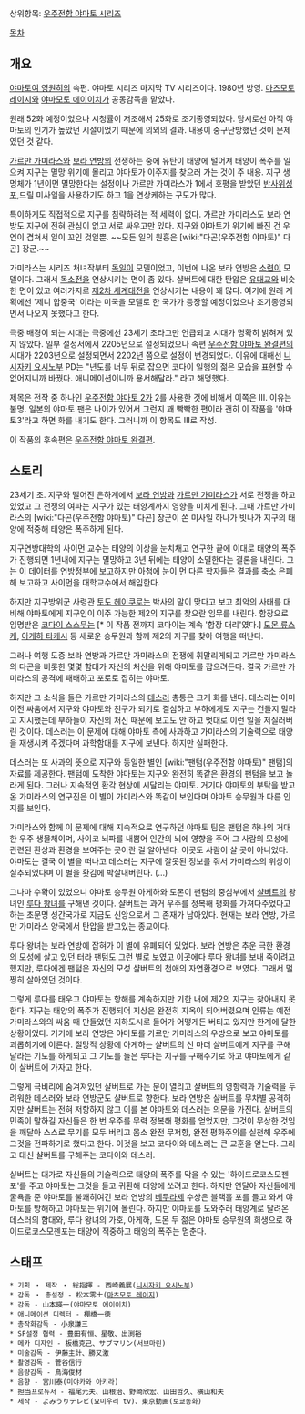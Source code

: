 상위항목: [[우주전함 야마토 시리즈]]

[[목차]]

== 개요 ==
[[야마토여 영원히]]의 속편. 야마토 시리즈 마지막 TV 시리즈이다. 1980년 방영. [[마츠모토 레이지]]와 [[야마모토 에이이치]]가 공동감독을 맡았다. 

원래 52화 예정이었으나 시청률이 저조해서 25화로 조기종영되었다. 당시로선 아직 야마토의 인기가 높았던 시절이었기 때문에 의외의 결과. 내용이 중구난방했던 것이 문제였던 것 같다.

[[가르만 가미라스]]와 [[보라 연방]]의 전쟁하는 중에 유탄이 태양에 털어져 태양이 폭주를 일으켜 지구는 멸망 위기에 몰리고 야마토가 이주지를 찾으러 가는 것이 주 내용. 지구 생명체가 1년이면 멸망한다는 설정이나 가르만 가미라스가 1에서 호평을 받았던 [[반사위성포]],드릴 미사일을 사용하기도 하고 1을 연상케하는 구도가 많다.

특이하게도 직접적으로 지구를 침략하려는 적 세력이 없다. 가르만 가미라스도 보라 연방도 지구에 전혀 관심이 없고 서로 싸우고만 있다. 지구와 야마토가 위기에 빠진 건 우연이 겹쳐서 일이 꼬인 것일뿐. ~~모든 일의 원흉은 [wiki:"다곤(우주전함 야마토)" 다곤] 장군.~~

가미라스는 시리즈 처녀작부터 [[독일]]이 모델이었고, 이번에 나온 보라 연방은 [[소련]]이 모델이다. 그래서 [[독소전]]을 연상시키는 면이 좀 있다. 샬버트에 대한 탄압은 [[유대교]]와 비슷한 면이 있고 여러가지로 [[제2차 세계대전]]을 연상시키는 내용이 꽤 많다. 여기에 원래 계획에선 '제니 합중국' 이라는 미국을 모델로 한 국가가 등장할 예정이었으나 조기종영되면서 나오지 못했다고 한다.

극중 배경이 되는 시대는 극중에선 23세기 초라고만 언급되고 시대가 명확히 밝혀져 있지 않았다. 일부 설정서에서 2205년으로 설정되었으나 속편 [[우주전함 야마토 완결편]]의 시대가 2203년으로 설정되면서 2202년 쯤으로 설정이 변경되었다. 이유에 대해선 [[니시자키 요시노부]] PD는 "년도를 너무 뒤로 잡으면 코다이 일행의 젊은 모습을 표현할 수 없어지니까 바꿨다. 애니메이션이니까 용서해달라." 라고 해명했다.

제목은 전작 중 하나인 [[우주전함 야마토 2]]가 2를 사용한 것에 비해서 이쪽은 Ⅲ. 이유는 불명. 일본의 야마토 팬은 나이가 있어서 그런지 꽤 빡빡한 편이라 괜히 이 작품을 '야마토3'라고 하면 화를 내기도 한다. 그러니까 이 항목도 Ⅲ로 작성.

이 작품의 후속편은 [[우주전함 야마토 완결편]].

== 스토리 ==
23세기 초. 지구와 떨어진 은하계에서 [[보라 연방]]과 [[가르만 가미라스]]가 서로 전쟁을 하고 있었고 그 전쟁의 여파는 지구가 있는 태양계까지 영향을 미치게 된다. 그때 가르만 가미라스의 [wiki:"다곤(우주전함 야마토)" 다곤] 장군이 쏜 미사일 하나가 빗나가 지구의 태양에 적중해 태양은 폭주하게 된다.

지구연방대학의 사이먼 교수는 태양의 이상을 눈치채고 연구한 끝에 이대로 태양의 폭주가 진행되면 1년내에 지구는 멸망하고 3년 뒤에는 태양이 소멸한다는 결론을 내린다. 그는 이 데이터를 연방정부에 보고하지만 아첨에 눈이 먼 다른 학자들은 결과를 축소 은폐해 보고하고 사이먼을 대학교수에서 해임한다.

하지만 지구방위군 사령관 [[토도 헤이쿠로]]는 박사의 말이 맞다고 보고 최악의 사태를 대비해 야마토에게 지구인이 이주 가능한 제2의 지구를 찾으란 임무를 내린다. 함장으로 임명받은 [[코다이 스스무]]는 [* 이 작품 전까지 코다이는 계속 '함장 대리'였다.] [[도몬 류스케]], [[아게하 타케시]] 등 새로운 승무원과 함께 제2의 지구를 찾아 여행을 떠난다.

그러나 여행 도중 보라 연방과 가르만 가미라스의 전쟁에 휘말리게되고 가르만 가미라스의 다곤을 비롯한 몇몇 함대가 자신의 처신을 위해 야마토를 잡으려든다. 결국 가르만 가미라스의 공격에 패배하고 포로로 잡히는 야마토.

하지만 그 소식을 들은 가르만 가미라스의 [[데스러]] 총통은 크게 화를 낸다. 데스러는 이미 이전 싸움에서 지구와 야마토와 친구가 되기로 결심하고 부하에게도 지구는 건들지 말라고 지시했는데 부하들이 자신의 처신 때문에 보고도 안 하고 멋대로 이런 일을 저질러버린 것이다. 데스러는 이 문제에 대해 야마토 측에 사과하고 가미라스의 기술력으로 태양을 재생시켜 주겠다며 과학함대를 지구에 보낸다. 하지만 실패한다.

데스러는 또 사과의 뜻으로 지구와 동일한 별인 [wiki:"팬텀(우주전함 야마토)" 팬텀]의 자료를 제공한다. 팬텀에 도착한 야마토는 지구와 완전히 똑같은 환경의 팬텀을 보고 놀라게 된다. 그러나 지속적인 환각 현상에 시달리는 야마토. 거기다 야마토의 부탁을 받고 온 가미라스의 연구진은 이 별이 가미라스와 똑같이 보인다며 야마토 승무원과 다른 인지를 보인다.

가미라스와 함께 이 문제에 대해 지속적으로 연구하던 야마토 팀은 팬텀은 하나의 거대한 우주 생물체이며, 사이코 뇌파를 내뿜어 인간의 뇌에 영향을 주어 그 사람의 모성에 관련된 환상과 환경을 보여주는 곳이란 걸 알아낸다. 이곳도 사람이 살 곳이 아니었다. 야마토는 결국 이 별을 떠나고 데스러는 지구에 잘못된 정보를 줘서 가미라스의 위상이 실추되었다며 이 별을 홧김에 박살내버린다. (…)

그나마 수확이 있었으니 야마토 승무원 아게하와 도몬이 팬텀의 중심부에서 [[샬버트]]의 왕녀인 [[루다 왕녀]]를 구해낸 것이다. 샬버트는 과거 우주를 정복해 평화를 가져다주었다고 하는 초문명 성간국가로 지금도 신앙으로서 그 존재가 남아있다. 현재는 보라 연방, 가르만 가미라스 양국에서 탄압을 받고있는 종교이다.

루다 왕녀는 보라 연방에 잡혀가 이 별에 유폐되어 있었다. 보라 연방은 추운 극한 환경의 모성에 살고 있던 터라 팬텀도 그런 별로 보였고 이곳에다 루다 왕녀를 보내 죽이려고 했지만, 루다에겐 팬텀은 자신의 모성 샬버트의 천애의 자연환경으로 보였다. 그래서 멀쩡히 살아있던 것이다.

그렇게 루다를 태우고 야마토는 항해를 계속하지만 기한 내에 제2의 지구는 찾아내지 못한다. 지구는 태양의 폭주가 진행되어 지상은 완전히 지옥이 되어버렸으며 인류는 예전 가미라스와의 싸움 때 만들었던 지하도시로 들어가 어떻게든 버티고 있지만 한계에 달한 상황이었다. 거기에 보라 연방은 야마토를 가르만 가미라스의 우방으로 보고 야마토를 괴롭히기에 이른다. 절망적 상황에 아게하는 샬버트의 신 마더 샬버트에게 지구를 구해달라는 기도를 하게되고 그 기도를 들은 루다는 지구를 구해주기로 하고 야마토에게 같이 샬버트에 가자고 한다.

그렇게 극비리에 숨겨져있던 샬버트로 가는 문이 열리고 샬버트의 영향력과 기술력을 두려워한 데스러와 보라 연방군도 샬버트로 향한다. 보라 연방은 샬버트를 무차별 공격하지만 샬버트는 전혀 저항하지 않고 이를 본 야마토와 데스러는 의문을 가진다. 샬버트의 민족이 말하길 자신들은 한 번 우주를 무력 정복해 평화를 얻었지만, 그것이 무상한 것임을 깨달아 스스로 무기를 모두 버리고 몸소 완전 무저항, 완전 평화주의를 실천해 우주에 그것을 전파하기로 했다고 한다. 이것을 보고 코다이와 데스러는 큰 교훈을 얻는다. 그리고 대신 샬버트를 구해주는 코다이와 데스러.

샬버트는 대가로 자신들의 기술력으로 태양의 폭주를 막을 수 있는 '하이드로코스모젠포'를 주고 야마토는 그것을 들고 귀환해 태양에 쏘려고 한다. 하지만 연달아 자신들에게 굴욕을 준 야마토를 불쾌히여긴 보라 연방의 [[베무라제]] 수상은 블랙홀 포를 들고 와서 야마토를 방해하고 야마토는 위기에 몰린다. 하지만 야마토를 도와주러 태양계로 달려온 데스러의 함대와, 루다 왕녀의 가호, 아게하, 도몬 두 젊은 야마토 승무원의 희생으로 하이드로코스모젠포는 태양에 적중하고 태양의 폭주는 멈춘다.

== 스태프 ==

 * 기획 ・ 제작 ・ 総指揮 - 西崎義展([[니시자키 요시노부]])
 * 감독 ・ 총설정 - 松本零士([[마츠모토 레이지]])
 * 감독 - 山本暎一(야마모토 에이이치)
 * 애니메이션 디렉터 - 棚橋一徳
 * 총작화감독 - 小泉謙三
 * SF설정 협력 - 豊田有恒、星敬、出渕裕
 * 메카 디자인 - 板橋克己、サブマリン(서브마린)
 * 미술감독 - 伊藤主計、勝又激
 * 촬영감독 - 菅谷信行
 * 음량감독 - 鳥海俊材
 * 음향 - 宮川泰(미야카와 아키라)
 * 担当프로듀서 - 福尾元夫、山根治、野崎欣宏、山田哲久、横山和夫
 * 제작 - よみうりテレビ(요미우리 tv)、東京動画(토쿄동화)
